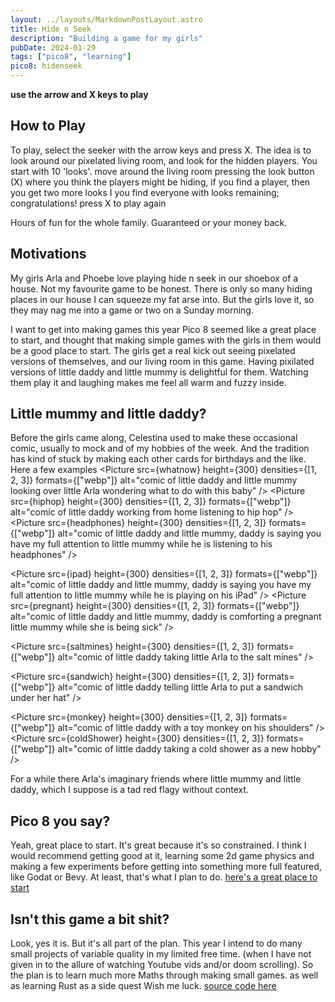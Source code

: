 ```yaml
---
layout: ../layouts/MarkdownPostLayout.astro
title: Hide n Seek
description: "Building a game for my girls"
pubDate: 2024-01-29
tags: ["pico8", "learning"]
pico8: hidenseek
---
```



**use the arrow and X keys to play**

## How to Play

To play, select the seeker with the arrow keys and press X.
The idea is to look around our pixelated living room, and look for the hidden players.
You start with 10 'looks'. move around the living room pressing the look button (X) where you think
the players might be hiding, if you find a player, then you get two more looks
I you find everyone with looks remaining; congratulations! press X to play again

Hours of fun for the whole family. Guaranteed or your money back.

## Motivations

My girls Arla and Phoebe love playing hide n seek in our shoebox of a house.
Not my favourite game to be honest. There is only so many hiding places in our house I can squeeze my fat arse into.
But the girls love it, so they may nag me into a game or two on a Sunday morning.

I want to get into making games this year Pico 8 seemed like a great place to start, and thought that making simple games with the girls in them
would be a good place to start.
The girls get a real kick out seeing pixelated versions of themselves, and our living room in this game.
Having pixilated versions of little daddy and little mummy is delightful for them.
Watching them play it and laughing makes me feel all warm and fuzzy inside.

## Little mummy and little daddy?

Before the girls came along, Celestina used to make these occasional comic, usually to mock and of my hobbies of the week. And the tradition has kind of stuck by making each other cards for birthdays and the like.
Here a few examples
<ImageCollection>
<Picture
  src={whatnow}
  height={300}
  densities={[1, 2, 3]}
  formats={["webp"]}
  alt="comic of little daddy and little mummy looking over little Arla wondering what to do with this baby"
/>
<Picture
  src={hiphop}
  height={300}
  densities={[1, 2, 3]}
  formats={["webp"]}
  alt="comic of little daddy working from home listening to hip hop"
/>
<Picture
  src={headphones}
  height={300}
  densities={[1, 2, 3]}
  formats={["webp"]}
  alt="comic of little daddy and little mummy, daddy is saying you have my full attention to little mummy while he is listening to his headphones"
/>
  
<Picture
  src={ipad}
  height={300}
  densities={[1, 2, 3]}
  formats={["webp"]}
  alt="comic of little daddy and little mummy, daddy is saying you have my full attention to little mummy while he is playing on his iPad"
/>
<Picture
  src={pregnant}
  height={300}
  densities={[1, 2, 3]}
  formats={["webp"]}
  alt="comic of little daddy and little mummy, daddy is comforting a pregnant little mummy while she is being sick"
/>
 
<Picture
  src={saltmines}
  height={300}
  densities={[1, 2, 3]}
  formats={["webp"]}
  alt="comic of little daddy taking little Arla to the salt mines"
/>
 
<Picture
  src={sandwich}
  height={300}
  densities={[1, 2, 3]}
  formats={["webp"]}
  alt="comic of little daddy telling little Arla to put a sandwich under her hat"
/>
 
<Picture
  src={monkey}
  height={300}
  densities={[1, 2, 3]}
  formats={["webp"]}
  alt="comic of little daddy with a toy monkey on his shoulders"
/>
<Picture
  src={coldShower}
  height={300}
  densities={[1, 2, 3]}
  formats={["webp"]}
  alt="comic of little daddy taking a cold shower as a new hobby"
/>
</ImageCollection>

For a while there Arla's imaginary friends where little mummy and little daddy, which I suppose is a tad red flagy without context.

## Pico 8 you say?

Yeah, great place to start. It's great because it's so constrained.
I think I would recommend getting good at it, learning some 2d game physics and making a few experiments before getting into something more full featured, like Godat or Bevy.
At least, that's what I plan to do.
[here's a great place to start](https://www.reddit.com/r/pico8/comments/zz79bw/pico8_101_intro_resources_list/)

## Isn't this game a bit shit?

Look, yes it is. But it's all part of the plan. This year I intend to do many small projects of variable quality in my limited free time. (when I have not given in to the allure of watching Youtube vids and/or doom scrolling).
So the plan is to learn much more Maths through making small games. as well as learning Rust as a side quest
Wish me luck.
[source code here](https://github.com/sasky/pico8/tree/main/hideNseek)
